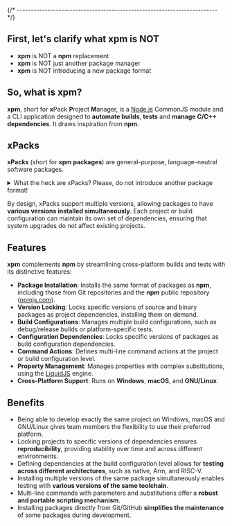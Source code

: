 

{/* ------------------------------------------------------------------------ */}

## First, let's clarify what xpm is NOT

- **xpm** is NOT a **npm** replacement
- **xpm** is NOT just another package manager
- **xpm** is NOT introducing a new package format

## So, what is xpm?

**xpm**, short for **x**Pack **P**roject **M**anager, is a
[Node.js](https://nodejs.org/en/) CommonJS  module and a CLI
application designed to **automate builds**, **tests** and
**manage C/C++ dependencies**. It draws inspiration from **npm**.

<CommonJsCompatibility />

<GithubAndNpmjs />

## xPacks


**xPacks** (short for **xpm packages**) are general-purpose, language-neutral software packages.

<details>
<summary>What the heck are xPacks? Please, do not introduce another package format!</summary>

Based on the content, there are two types of packages:

- packages with source libraries (source xPacks)
- packages with executables, usually platform specific binary tools (binary xPacks)

Source xPacks are **regular npm packages** that include library
source files, typically in C/C++, though there are no language restrictions.

Binary xPacks are also regular npm packages, but with minimal content,
typically just the `package.json` file. Since these xPacks provide
executables for multiple platforms, some of which are quite large,
it is impractical to include all binaries within the npm package itself.
Instead, the `package.json` file contains references to platform-specific
binary archives (e.g., `.tar.gz` for Unix or `.zip` for Windows).

Simply put, xPacks can enhance and automate the installation process for source libraries and tools.

</details>

By design, xPacks support multiple versions, allowing packages to have
**various versions installed simultaneously**. Each project or
build configuration
can maintain its own set of dependencies, ensuring that system upgrades do
not affect existing projects.

## Features

**xpm** complements **npm** by streamlining cross-platform builds and
tests with its distinctive features:

- **Package Installation**: Installs the same format of packages as **npm**,
including those from Git repositories and the **npm** public repository
([npmjs.com](https://www.npmjs.com)).
- **Version Locking**: Locks specific versions of source and binary
packages as project dependencies, installing them on demand.
- **Build Configurations**: Manages multiple build configurations,
such as debug/release builds or platform-specific tests.
- **Configuration Dependencies**: Locks specific versions of
packages as build configuration dependencies.
- **Command Actions**: Defines multi-line command actions at the
project or build configuration level.
- **Property Management**: Manages properties with complex
substitutions, using the [LiquidJS](https://liquidjs.com) engine.
- **Cross-Platform Support**: Runs on **Windows**, **macOS**, and **GNU/Linux**.

## Benefits

- Being able to develop exactly the same project on Windows, macOS and
GNU/Linux gives team members the flexibility to use their preferred platform.
- Locking projects to specific versions of dependencies ensures
**reproducibility**, providing stability over time and across different
environments.
- Defining dependencies at the build configuration level allows for
**testing across different architectures**, such as native, Arm, and RISC-V.
- Installing multiple versions of the same package simultaneously
enables testing with **various versions of the same toolchain**.
- Multi-line commands with parameters and substitutions offer a
**robust and portable scripting mechanism**.
- Installing packages directly from Git/GitHub **simplifies the
maintenance** of some packages during development.

